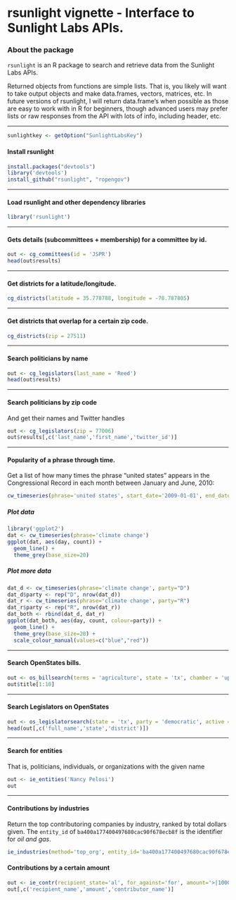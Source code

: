 <!--
%\VignetteEngine{knitr}
%\VignetteIndexEntry{rsunlight vignette}
-->

rsunlight vignette - Interface to Sunlight Labs APIs.
======

### About the package

`rsunlight` is an R package to search and retrieve data from the Sunlight Labs APIs. 

Returned objects from functions are simple lists. That is, you likely will want to take output objects and make data.frames, vectors, matrices, etc. In future versions of rsunlight, I will return data.frame's when possible as those are easy to work with in R for beginners, though advanced users may prefer lists or raw responses from the API with lots of info, including header, etc.

********************

```r
sunlightkey <- getOption("SunlightLabsKey")
```

#### Install rsunlight

```r
install.packages("devtools")
library('devtools')
install_github("rsunlight", "ropengov")
```

********************

#### Load rsunlight and other dependency libraries

```r
library('rsunlight')
```

********************

#### Gets details (subcommittees + membership) for a committee by id.

```r
out <- cg_committees(id = 'JSPR')
head(out$results)
```

********************

#### Get districts for a latitude/longitude.

```r
cg_districts(latitude = 35.778788, longitude = -78.787805)
```

********************

#### Get districts that overlap for a certain zip code.

```r
cg_districts(zip = 27511)
```

********************

#### Search politicians by name

```r
out <- cg_legislators(last_name = 'Reed')
head(out$results)
```

********************

#### Search politicians by zip code

And get their names and Twitter handles

```r
out <- cg_legislators(zip = 77006)
out$results[,c('last_name','first_name','twitter_id')]
```

********************

#### Popularity of a phrase through time.

Get a list of how many times the phrase "united states" appears in the Congressional Record in each month between January and June, 2010:

```r
cw_timeseries(phrase='united states', start_date='2009-01-01', end_date='2009-04-30', granularity='month')
```

##### Plot data

```r
library('ggplot2')
dat <- cw_timeseries(phrase='climate change')
ggplot(dat, aes(day, count)) + 
  geom_line() + 
  theme_grey(base_size=20)
```

##### Plot more data

```r
dat_d <- cw_timeseries(phrase='climate change', party="D")
dat_d$party <- rep("D", nrow(dat_d))
dat_r <- cw_timeseries(phrase='climate change', party="R")
dat_r$party <- rep("R", nrow(dat_r))
dat_both <- rbind(dat_d, dat_r)
ggplot(dat_both, aes(day, count, colour=party)) + 
  geom_line() + 
  theme_grey(base_size=20) + 
  scale_colour_manual(values=c("blue","red"))
```

********************

#### Search OpenStates bills.

```r
out <- os_billsearch(terms = 'agriculture', state = 'tx', chamber = 'upper')
out$title[1:10]
```

********************

#### Search Legislators on OpenStates

```r
out <- os_legislatorsearch(state = 'tx', party = 'democratic', active = TRUE)
head(out[,c('full_name','state','district')])
```

********************

#### Search for entities

That is, politicians, individuals, or organizations with the given name

```r
out <- ie_entities('Nancy Pelosi')
out
```

********************

#### Contributions by industries

Return the top contributoring companies by industry, ranked by total dollars given. The `entity_id` of `ba400a177400497680cac90f678ecb8f` is the identifier for _oil and gas_.

```r
ie_industries(method='top_org', entity_id='ba400a177400497680cac90f678ecb8f')
```


#### Contributions by a certain amount

```r
out <- ie_contr(recipient_state='al', for_against='for', amount='>|1000000')
out[,c('recipient_name','amount','contributor_name')]
```
